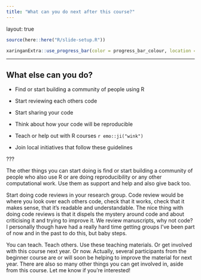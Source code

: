 ```yaml
---
title: "What can you do next after this course?"
---
```


layout: true

```r
source(here::here("R/slide-setup.R"))
```

```r
xaringanExtra::use_progress_bar(color = progress_bar_colour, location = "top")
```

---

## What else can you do?

- Find or start building a community of people using R

- Start reviewing each others code

- Start sharing your code

- Think about how your code will be reproducible

- Teach or help out with R courses `r emo::ji("wink")` 

- Join local initiatives that follow these guidelines

???

The other things you can start doing is find or start building a community of
people who also use R or are doing reproducibility or any other computational
work. Use them as support and help and also give back too.

Start doing code reviews in your research group. Code review would be where you
look over each others code, check that it works, check that it makes sense, 
that it's readable and understandable. The nice thing with doing code reviews
is that it dispels the mystery around code and about criticising it and trying
to improve it. We review manuscripts, why not code?
I personally though have had a really hard time getting groups I've been part of
now and in the past to do this, but baby steps.

You can teach. Teach others. Use these teaching materials. Or get involved with
this course next year. Or now. Actually, several participants from the beginner
course are or will soon be helping to improve the material for next year. There
are also so many other things you can get involved in, aside from this course.
Let me know if you're interested!
